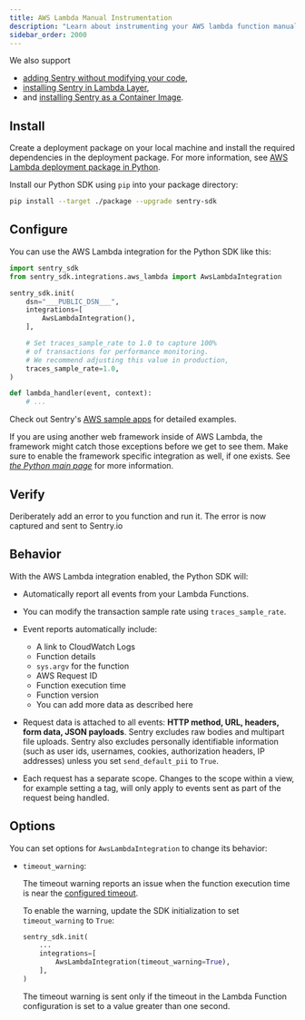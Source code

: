 ```yaml
---
title: AWS Lambda Manual Instrumentation
description: "Learn about instrumenting your AWS lambda function manually using Sentry."
sidebar_order: 2000
---
```


<Note>

We also support

- [adding Sentry without modifying your code](/product/integrations/cloud-monitoring/aws-lambda/),
- [installing Sentry in Lambda Layer](/platforms/python/integrations/aws-lambda/layer/),
- and [installing Sentry as a Container Image](/platforms/python/integrations/aws-lambda/container-image/).

</Note>

## Install

Create a deployment package on your local machine and install the required dependencies in the deployment package.
For more information, see [AWS Lambda deployment package in Python](https://docs.aws.amazon.com/lambda/latest/dg/python-package.html).

Install our Python SDK using `pip` into your package directory:

```bash
pip install --target ./package --upgrade sentry-sdk
```

## Configure

You can use the AWS Lambda integration for the Python SDK like this:

<SignInNote />

```python
import sentry_sdk
from sentry_sdk.integrations.aws_lambda import AwsLambdaIntegration

sentry_sdk.init(
    dsn="___PUBLIC_DSN___",
    integrations=[
        AwsLambdaIntegration(),
    ],

    # Set traces_sample_rate to 1.0 to capture 100%
    # of transactions for performance monitoring.
    # We recommend adjusting this value in production,
    traces_sample_rate=1.0,
)

def lambda_handler(event, context):
    # ...
```

Check out Sentry's [AWS sample apps](https://github.com/getsentry/examples/tree/master/aws-lambda/python) for detailed examples.

<Alert level="info" title="Note">

If you are using another web framework inside of AWS Lambda, the framework might catch those exceptions before we get to see them. Make sure to enable the framework specific integration as well, if one exists. See [_the Python main page_](/platforms/python/) for more information.

</Alert>

## Verify

Deriberately add an error to you function and run it. The error is now captured and sent to Sentry.io

## Behavior

With the AWS Lambda integration enabled, the Python SDK will:

- Automatically report all events from your Lambda Functions.
- You can <PlatformLink to="/configuration/filtering/">modify the transaction sample rate</PlatformLink> using `traces_sample_rate`.
- Event reports automatically include:

  - A link to CloudWatch Logs
  - Function details
  - `sys.argv` for the function
  - AWS Request ID
  - Function execution time
  - Function version
  - You can add more data as described <PlatformLink to="/enriching-events/">here</PlatformLink>

- Request data is attached to all events: **HTTP method, URL, headers, form data, JSON payloads**. Sentry excludes raw bodies and multipart file uploads. Sentry also excludes personally identifiable information (such as user ids, usernames, cookies, authorization headers, IP addresses) unless you set `send_default_pii` to `True`.

- Each request has a separate scope. Changes to the scope within a view, for example setting a tag, will only apply to events sent as part of the request being handled.

## Options

You can set options for `AwsLambdaIntegration` to change its behavior:

- `timeout_warning`:

  The timeout warning reports an issue when the function execution time is near
  the [configured timeout](https://docs.aws.amazon.com/lambda/latest/dg/configuration-console.html).

  To enable the warning, update the SDK initialization to set `timeout_warning` to `True`:

  ```python
  sentry_sdk.init(
      ...
      integrations=[
          AwsLambdaIntegration(timeout_warning=True),
      ],
  )
  ```

  The timeout warning is sent only if the timeout in the Lambda Function configuration is set to a value greater than one second.

